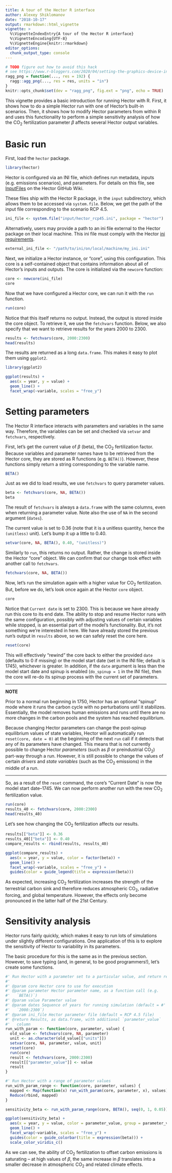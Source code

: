 ```yaml
---
title: A tour of the Hector R interface
author: Alexey Shiklomanov
date: "2018-10-17"
output: rmarkdown::html_vignette
vignette: >
  %\VignetteIndexEntry{A tour of the Hector R interface}
  %\VignetteEncoding{UTF-8}
  %\VignetteEngine{knitr::rmarkdown}
editor_options: 
  chunk_output_type: console
---
```


```r
# TODO figure out how to avoid this hack
# see https://www.r-bloggers.com/2020/04/setting-the-graphics-device-in-a-rmarkdown-document/
ragg_png = function(..., res = 192) {
  ragg::agg_png(..., res = res, units = "in")
}
knitr::opts_chunk$set(dev = "ragg_png", fig.ext = "png", echo = TRUE)
```

This vignette provides a basic introduction for running Hector with R.
First, it shows how to do a simple Hector run with one of Hector's built-in scenarios.
Then, it shows how to modify Hector parameters from within R and uses this functionality to perform a simple sensitivity analysis of how the CO$_2$ fertilization parameter $\beta$ affects several Hector output variables.

# Basic run

First, load the `hector` package.

```r
library(hector) 
```

Hector is configured via an INI file, which defines run metadata, inputs (e.g. emissions scenarios), and parameters.
For details on this file, see [InputFiles](https://github.com/JGCRI/hector/wiki/InputFiles) on the Hector GitHub Wiki.

These files ship with the Hector R package, in the `input` subdirectory, which allows them to be accessed via `system.file`.
Below, we get the path of the input file corresponding to the scenario RCP 4.5.

```r
ini_file <- system.file("input/hector_rcp45.ini", package = "hector") 
```


Alternatively, users may provide a path to an ini file external to the Hector package on their local machine. This ini file must comply with the Hector  [ini requirements](https://github.com/JGCRI/hector/wiki/InputFiles). 

```r
external_ini_file <- "/path/to/ini/on/local/machine/my_ini.ini"
```


Next, we initialize a Hector instance, or "core", using this configuration.
This core is a self-contained object that contains information about all of Hector's inputs and outputs.
The core is initialized via the `newcore` function:

```r
core <- newcore(ini_file)
core 
```

Now that we have configured a Hector core, we can run it with the `run` function.

```r
run(core) 
```

Notice that this itself returns no output.
Instead, the output is stored inside the core object.
To retrieve it, we use the `fetchvars` function.
Below, we also specify that we want to retrieve results for the years 2000 to 2300.

```r
results <- fetchvars(core, 2000:2300)
head(results) 
```

The results are returned as a long `data.frame`.
This makes it easy to plot them using `ggplot2`.

```r
library(ggplot2)

ggplot(results) +
  aes(x = year, y = value) +
  geom_line() +
  facet_wrap(~variable, scales = "free_y")
```

# Setting parameters

The Hector R interface interacts with parameters and variables in the same way.
Therefore, the variables can be set and checked via `setvar` and `fetchvars`, respectively.

First, let's get the current value of $\beta$ (beta), the CO$_2$ fertilization factor.
Because variables and parameter names have to be retrieved from the Hector core, they are stored as R functions (e.g. `BETA()`).
However, these functions simply return a string corresponding to the variable name.

```r
BETA()
```

Just as we did to load results, we use `fetchvars` to query parameter values.

```r
beta <- fetchvars(core, NA, BETA())
beta 
```

The result of `fetchvars` is always a `data.frame` with the same columns, even when returning a parameter value.
Note also the use of `NA` in the second argument (`dates`).

The current value is set to 0.36 (note that it is a unitless quantity, hence the `(unitless)` unit).
Let's bump it up a little to 0.40.

```r
setvar(core, NA, BETA(), 0.40, "(unitless)") 
```

Similarly to `run`, this returns no output.
Rather, the change is stored inside the Hector "core" object.
We can confirm that our change took effect with another call to `fetchvars`.

```r
fetchvars(core, NA, BETA()) 
```

Now, let's run the simulation again with a higher value for CO$_2$ fertilization.
But, before we do, let's look once again at the Hector `core` object.

```r
core
```

Notice that `Current date` is set to 2300.
This is because we have already run this core to its end date.
The ability to stop and resume Hector runs with the same configuration, possibly with adjusting values of certain variables while stopped, is an essential part of the model's functionality.
But, it's not something we're interested in here.
We have already stored the previous run's output in `results` above, so we can safely reset the core here.

```r
reset(core)
```

This will effectively "rewind" the core back to either the provided `date` (defaults to 0 if missing) or the model start date (set in the INI file; default is 1745), whichever is greater.
In addition, if the `date` argument is less than the model start date and spinup is enabled (`do_spinup = 1` in the INI file), then the core will re-do its spinup process with the current set of parameters.

***
**NOTE**

Prior to a normal run beginning in 1750, Hector has an optional "spinup" mode where it runs the carbon cycle with no perturbations until it stabilizes. Essentially, the model removes human emissions and runs until there are no more changes in the carbon pools and the system has reached equilibrium. 

Because changing Hector parameters can change the post-spinup equilibrium values of state variables, Hector will automatically run `reset(core, date = 0)` at the beginning of the next `run` call if it detects that any of its parameters have changed.
This means that is not currently possible to change Hector _parameters_ (such as $\beta$ or preindustrial CO~2~) part-way through a run.
However, it is still possible to change the values of certain _drivers_ and _state variables_ (such as the CO~2~ emissions) in the middle of a run.

***

So, as a result of the `reset` command, the core's "Current Date" is now the model start date--1745.
We can now perform another run with the new CO$_2$ fertilization value.

```r
run(core)
results_40 <- fetchvars(core, 2000:2300)
head(results_40) 
```

Let's see how changing the CO$_2$ fertilization affects our results.

```r
results[["beta"]] <- 0.36
results_40[["beta"]] <- 0.40
compare_results <- rbind(results, results_40)

ggplot(compare_results) +
  aes(x = year, y = value, color = factor(beta)) +
  geom_line() +
  facet_wrap(~variable, scales = "free_y") +
  guides(color = guide_legend(title = expression(beta)))
```

As expected, increasing CO$_2$ fertilization increases the strength of the terrestrial carbon sink and therefore reduces atmospheric CO$_2$, radiative forcing, and global temperature.
However, the effects only become pronounced in the latter half of the 21st Century.


# Sensitivity analysis

Hector runs fairly quickly, which makes it easy to run lots of simulations under slightly different configurations.
One application of this is to explore the sensitivity of Hector to variability in its parameters.

The basic procedure for this is the same as in the previous section.
However, to save typing (and, in general, to be good programmers!), let's create some functions.

```r
#' Run Hector with a parameter set to a particular value, and return results 
#'
#' @param core Hector core to use for execution
#' @param parameter Hector parameter name, as a function call (e.g.
#'   `BETA()`)
#' @param value Parameter value
#' @param dates Sequence of years for running simulation (default = #'
#'   `2000:2300`)
#' @param ini_file Hector parameter file (default = RCP 4.5 file)
#' @return Results, as data.frame, with additional `parameter_value`
#'   column
run_with_param <- function(core, parameter, value) {
  old_value <- fetchvars(core, NA, parameter)
  unit <- as.character(old_value[["units"]])
  setvar(core, NA, parameter, value, unit)
  reset(core)
  run(core)
  result <- fetchvars(core, 2000:2300)
  result[["parameter_value"]] <- value
  result
}

#' Run Hector with a range of parameter values
run_with_param_range <- function(core, parameter, values) {
  mapped <- Map(function(x) run_with_param(core, parameter, x), values)
  Reduce(rbind, mapped)
}

sensitivity_beta <- run_with_param_range(core, BETA(), seq(0, 1, 0.05))

ggplot(sensitivity_beta) +
  aes(x = year, y = value, color = parameter_value, group = parameter_value) +
  geom_line() +
  facet_wrap(~variable, scales = "free_y") +
  guides(color = guide_colorbar(title = expression(beta))) +
  scale_color_viridis_c() 
```

As we can see, the ability of CO$_2$ fertilization to offset carbon emissions is saturating -- at high values of $\beta$, the same increase in $\beta$ translates into a smaller decrease in atmospheric CO$_2$ and related climate effects.
